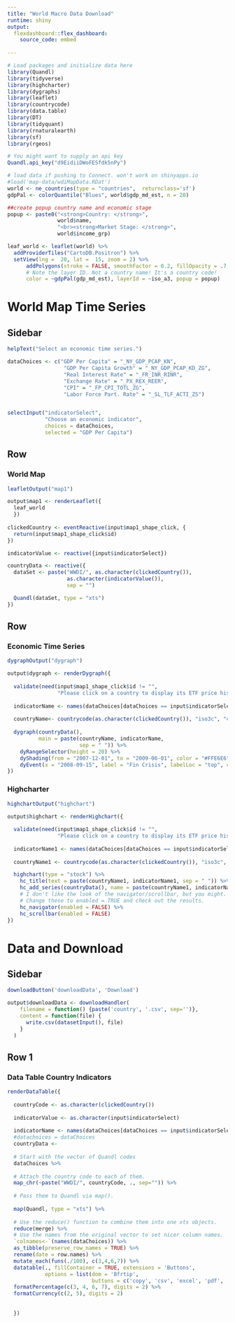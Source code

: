 ```yaml
---
title: "World Macro Data Download"
runtime: shiny
output:
  flexdashboard::flex_dashboard:
    source_code: embed
    
---
```


```r
# Load packages and initialize data here
library(Quandl)
library(tidyverse)
library(highcharter)
library(dygraphs)
library(leaflet)
library(countrycode)
library(data.table)
library(DT)
library(tidyquant)
library(rnaturalearth)
library(sf)
library(rgeos)

# You might want to supply an api key
Quandl.api_key("d9EidiiDWoFESfdk5nPy")

# load data if pushing to Connect. won't work on shinyapps.io
#load('map-data/wdiMapData.RDat')
world <- ne_countries(type = "countries",  returnclass='sf')
gdpPal <- colorQuantile("Blues", world$gdp_md_est, n = 20)

##create popup country name and economic stage
popup <- paste0("<strong>Country: </strong>", 
                world$name, 
                "<br><strong>Market Stage: </strong>", 
                world$income_grp)

leaf_world <- leaflet(world) %>%
  addProviderTiles("CartoDB.Positron") %>% 
  setView(lng =  20, lat =  15, zoom = 2) %>%
      addPolygons(stroke = FALSE, smoothFactor = 0.2, fillOpacity = .7, 
      # Note the layer ID. Not a country name! It's a country code! 
      color = ~gdpPal(gdp_md_est), layerId = ~iso_a3, popup = popup)
```


World Map Time Series {data-orientation=rows}
=====================================

Sidebar {.sidebar}
-------------------------------------
  
```r

helpText("Select an economic time series.")

dataChoices <- c("GDP Per Capita" = "_NY_GDP_PCAP_KN",
                  "GDP Per Capita Growth" = "_NY_GDP_PCAP_KD_ZG",
                  "Real Interest Rate" = "_FR_INR_RINR",
                  "Exchange Rate" = "_PX_REX_REER",
                  "CPI" = "_FP_CPI_TOTL_ZG",
                  "Labor Force Part. Rate" = "_SL_TLF_ACTI_ZS")


selectInput("indicatorSelect", 
            "Choose an economic indicator",
            choices = dataChoices,
            selected = "GDP Per Capita")

```

Row {data-height=650}
-------------------------------------

### World Map

```r

leafletOutput("map1")

output$map1 <- renderLeaflet({
  leaf_world
  })
  
clickedCountry <- eventReactive(input$map1_shape_click, {
  return(input$map1_shape_click$id)
})

indicatorValue <- reactive({input$indicatorSelect})

countryData <- reactive({
  dataSet <- paste("WWDI/", as.character(clickedCountry()), 
                   as.character(indicatorValue()), 
                   sep = "")

  Quandl(dataSet, type = "xts")
}) 
```

Row {.tabset .tabset-fade}
-------------------------------------

### Economic Time Series

```r

dygraphOutput("dygraph")

output$dygraph <- renderDygraph({
  
  validate(need(input$map1_shape_click$id != "", 
                "Please click on a country to display its ETF price history."))
  
  indicatorName <- names(dataChoices[dataChoices == input$indicatorSelect])
  
  countryName<- countrycode(as.character(clickedCountry()), "iso3c", "country.name")
    
  dygraph(countryData(), 
          main = paste(countryName, indicatorName, 
                       sep = " ")) %>%
    dyRangeSelector(height = 20) %>%
    dyShading(from = "2007-12-01", to = "2009-06-01", color = "#FFE6E6") %>% 
    dyEvent(x = "2008-09-15", label = "Fin Crisis", labelLoc = "top", color = "red")
})
```


### Highcharter 

```r

highchartOutput("highchart")
   
output$highchart <- renderHighchart({

  validate(need(input$map1_shape_click$id != "",
                "Please click on a country to display its ETF price history."))
  
  indicatorName1 <- names(dataChoices[dataChoices == input$indicatorSelect])
  
  countryName1 <- countrycode(as.character(clickedCountry()), "iso3c", "country.name")

  highchart(type = "stock") %>% 
    hc_title(text = paste(countryName1, indicatorName1, sep = " ")) %>%
    hc_add_series(countryData(), name = paste(countryName1, indicatorName1, sep = " "))%>% 
    # I don't like the look of the navigator/scrollbar, but you might. 
    # Change these to enabled = TRUE and check out the results.
    hc_navigator(enabled = FALSE) %>% 
    hc_scrollbar(enabled = FALSE)
})
```

Data and Download
============================

Sidebar {.sidebar}
------------------------------

```r
downloadButton('downloadData', 'Download')

output$downloadData <- downloadHandler(
    filename = function() {paste('country', '.csv', sep='')},
    content = function(file) {
      write.csv(datasetInput(), file)
    }
  )
```


Row 1
------------------------------

### Data Table Country Indicators 


```r
renderDataTable({
    
  countryCode <- as.character(clickedCountry())
  
  indicatorValue <- as.character(input$indicatorSelect)
  
  indicatorName <- names(dataChoices[dataChoices == input$indicatorSelect])
  #datachoices = dataChoices
  countryData <- 
  
  # Start with the vector of Quandl codes
  dataChoices %>%
    
  # Attach the country code to each of them. 
  map_chr(~paste("WWDI/", countryCode, ., sep="")) %>% 
  
  # Pass them to Quandl via map().
    
  map(Quandl, type = "xts") %>% 
  
  # Use the reduce() function to combine them into one xts objects.
  reduce(merge) %>% 
  # Use the names from the original vector to set nicer column names.
  `colnames<-`(names(dataChoices)) %>% 
  as_tibble(preserve_row_names = TRUE) %>%
  rename(date = row.names) %>% 
  mutate_each(funs(./100), c(3,4,6,7)) %>% 
  datatable(., fillContainer = TRUE, extensions = 'Buttons', 
            options = list(dom = 'Bfrtip', 
                           buttons = c('copy', 'csv', 'excel', 'pdf', 'print'))) %>% 
  formatPercentage(c(3, 4, 6, 7), digits = 2) %>% 
  formatCurrency(c(2, 5), digits = 2)
  
    
  })

```
